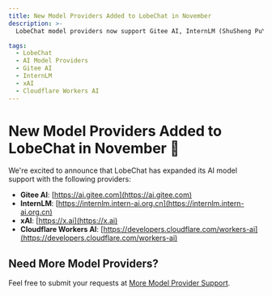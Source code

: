 ```yaml
---
title: New Model Providers Added to LobeChat in November
description: >-
  LobeChat model providers now support Gitee AI, InternLM (ShuSheng PuYu), xAI, and Cloudflare WorkersAI

tags:
  - LobeChat
  - AI Model Providers
  - Gitee AI
  - InternLM
  - xAI
  - Cloudflare Workers AI
---
```


# New Model Providers Added to LobeChat in November 🎉

We're excited to announce that LobeChat has expanded its AI model support with the following providers:

- **Gitee AI**: [https://ai.gitee.com](https://ai.gitee.com)
- **InternLM**: [https://internlm.intern-ai.org.cn](https://internlm.intern-ai.org.cn)
- **xAI**: [https://x.ai](https://x.ai)
- **Cloudflare Workers AI**: [https://developers.cloudflare.com/workers-ai](https://developers.cloudflare.com/workers-ai)

## Need More Model Providers?

Feel free to submit your requests at [More Model Provider Support](https://github.com/lobehub/lobe-chat/discussions/6157).
